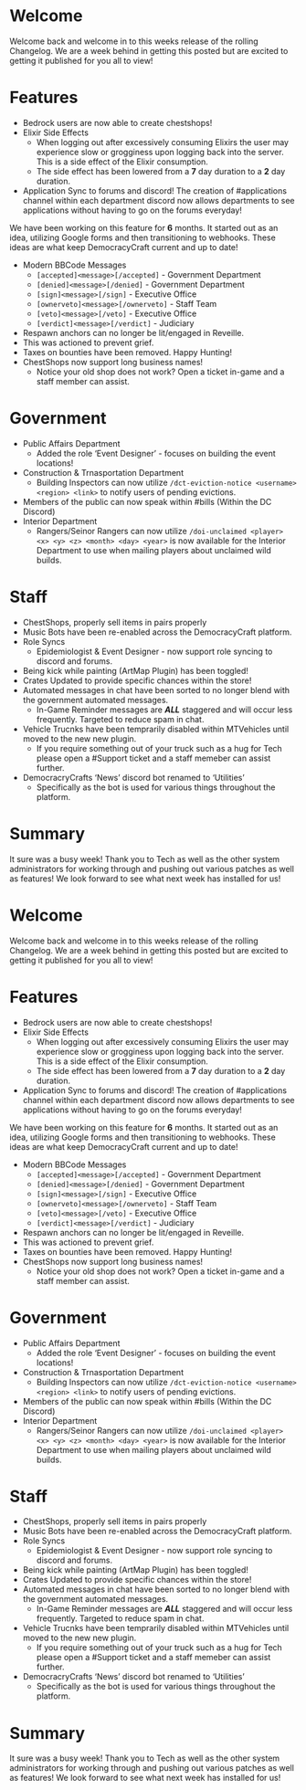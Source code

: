 <span id="welcome"></span>
= Welcome =

Welcome back and welcome in to this weeks release of the rolling Changelog. We are a week behind in getting this posted but are excited to getting it published for you all to view!

<span id="features"></span>
= Features =

* Bedrock users are now able to create chestshops!
* Elixir Side Effects
** When logging out after excessively consuming Elixirs the user may experience slow or grogginess upon logging back into the server. This is a side effect of the Elixir consumption.
** The side effect has been lowered from a '''7''' day duration to a '''2''' day duration.
* Application Sync to forums and discord! The creation of #applications channel within each department discord now allows departments to see applications without having to go on the forums everyday!

<div class="note">

We have been working on this feature for '''6''' months. It started out as an idea, utilizing Google forms and then transitioning to webhooks. These ideas are what keep DemocracyCraft current and up to date!


</div>
* Modern BBCode Messages
** <code>[accepted]&lt;message&gt;[/accepted]</code> - Government Department
** <code>[denied]&lt;message&gt;[/denied]</code> - Government Department
** <code>[sign]&lt;message&gt;[/sign]</code> - Executive Office
** <code>[ownerveto]&lt;message&gt;[/ownerveto]</code> - Staff Team
** <code>[veto]&lt;message&gt;[/veto]</code> - Executive Office
** <code>[verdict]&lt;message&gt;[/verdict]</code> - Judiciary
* Respawn anchors can no longer be lit/engaged in Reveille.
* This was actioned to prevent grief.
* Taxes on bounties have been removed. Happy Hunting!
* ChestShops now support long business names!
** Notice your old shop does not work? Open a ticket in-game and a staff member can assist.

<span id="government"></span>
= Government =

* Public Affairs Department
** Added the role ‘Event Designer’ - focuses on building the event locations!
* Construction &amp; Trnasportation Department
** Building Inspectors can now utilize <code>/dct-eviction-notice &lt;username&gt; &lt;region&gt; &lt;link&gt;</code> to notify users of pending evictions.
* Members of the public can now speak within #bills (Within the DC Discord)
* Interior Department
** Rangers/Seinor Rangers can now utilize <code>/doi-unclaimed &lt;player&gt; &lt;x&gt; &lt;y&gt; &lt;z&gt; &lt;month&gt; &lt;day&gt; &lt;year&gt;</code> is now available for the Interior Department to use when mailing players about unclaimed wild builds.

<span id="staff"></span>
= Staff =

* ChestShops, properly sell items in pairs properly
* Music Bots have been re-enabled across the DemocracyCraft platform.
* Role Syncs
** Epidemiologist &amp; Event Designer - now support role syncing to discord and forums.
* Being kick while painting (ArtMap Plugin) has been toggled!
* Crates Updated to provide specific chances within the store!
* Automated messages in chat have been sorted to no longer blend with the government automated messages.
** In-Game Reminder messages are '''''ALL''''' staggered and will occur less frequently. Targeted to reduce spam in chat.
* Vehicle Trucnks have been temprarily disabled within MTVehicles until moved to the new new plugin.
** If you require something out of your truck such as a hug for Tech please open a #Support ticket and a staff memeber can assist further.
* DemocracryCrafts ‘News’ discord bot renamed to ‘Utilities’
** Specifically as the bot is used for various things throughout the platform.

<span id="summary"></span>
= Summary =

It sure was a busy week! Thank you to Tech as well as the other system administrators for working through and pushing out various patches as well as features! We look forward to see what next week has installed for us!

<span id="welcome-1"></span>
= Welcome =

Welcome back and welcome in to this weeks release of the rolling Changelog. We are a week behind in getting this posted but are excited to getting it published for you all to view!

<span id="features-1"></span>
= Features =

* Bedrock users are now able to create chestshops!
* Elixir Side Effects
** When logging out after excessively consuming Elixirs the user may experience slow or grogginess upon logging back into the server. This is a side effect of the Elixir consumption.
** The side effect has been lowered from a '''7''' day duration to a '''2''' day duration.
* Application Sync to forums and discord! The creation of #applications channel within each department discord now allows departments to see applications without having to go on the forums everyday!

<div class="note">

We have been working on this feature for '''6''' months. It started out as an idea, utilizing Google forms and then transitioning to webhooks. These ideas are what keep DemocracyCraft current and up to date!


</div>
* Modern BBCode Messages
** <code>[accepted]&lt;message&gt;[/accepted]</code> - Government Department
** <code>[denied]&lt;message&gt;[/denied]</code> - Government Department
** <code>[sign]&lt;message&gt;[/sign]</code> - Executive Office
** <code>[ownerveto]&lt;message&gt;[/ownerveto]</code> - Staff Team
** <code>[veto]&lt;message&gt;[/veto]</code> - Executive Office
** <code>[verdict]&lt;message&gt;[/verdict]</code> - Judiciary
* Respawn anchors can no longer be lit/engaged in Reveille.
* This was actioned to prevent grief.
* Taxes on bounties have been removed. Happy Hunting!
* ChestShops now support long business names!
** Notice your old shop does not work? Open a ticket in-game and a staff member can assist.

<span id="government-1"></span>
= Government =

* Public Affairs Department
** Added the role ‘Event Designer’ - focuses on building the event locations!
* Construction &amp; Trnasportation Department
** Building Inspectors can now utilize <code>/dct-eviction-notice &lt;username&gt; &lt;region&gt; &lt;link&gt;</code> to notify users of pending evictions.
* Members of the public can now speak within #bills (Within the DC Discord)
* Interior Department
** Rangers/Seinor Rangers can now utilize <code>/doi-unclaimed &lt;player&gt; &lt;x&gt; &lt;y&gt; &lt;z&gt; &lt;month&gt; &lt;day&gt; &lt;year&gt;</code> is now available for the Interior Department to use when mailing players about unclaimed wild builds.

<span id="staff-1"></span>
= Staff =

* ChestShops, properly sell items in pairs properly
* Music Bots have been re-enabled across the DemocracyCraft platform.
* Role Syncs
** Epidemiologist &amp; Event Designer - now support role syncing to discord and forums.
* Being kick while painting (ArtMap Plugin) has been toggled!
* Crates Updated to provide specific chances within the store!
* Automated messages in chat have been sorted to no longer blend with the government automated messages.
** In-Game Reminder messages are '''''ALL''''' staggered and will occur less frequently. Targeted to reduce spam in chat.
* Vehicle Trucnks have been temprarily disabled within MTVehicles until moved to the new new plugin.
** If you require something out of your truck such as a hug for Tech please open a #Support ticket and a staff memeber can assist further.
* DemocracryCrafts ‘News’ discord bot renamed to ‘Utilities’
** Specifically as the bot is used for various things throughout the platform.

<span id="summary-1"></span>
= Summary =

It sure was a busy week! Thank you to Tech as well as the other system administrators for working through and pushing out various patches as well as features! We look forward to see what next week has installed for us!
